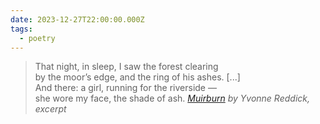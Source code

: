 ```yaml
---
date: 2023-12-27T22:00:00.000Z
tags:
  - poetry
---
```

> That night, in sleep, I saw the forest clearing<br/>
> by the moor’s edge, and the ring of his ashes. [...]<br/>
> And there: a girl, running for the riverside —<br/>
> she wore my face, the shade of ash.
> <cite><i>[Muirburn](https://poems.com/poem/muirburn/) by Yvonne Reddick</i>, excerpt</cite>
